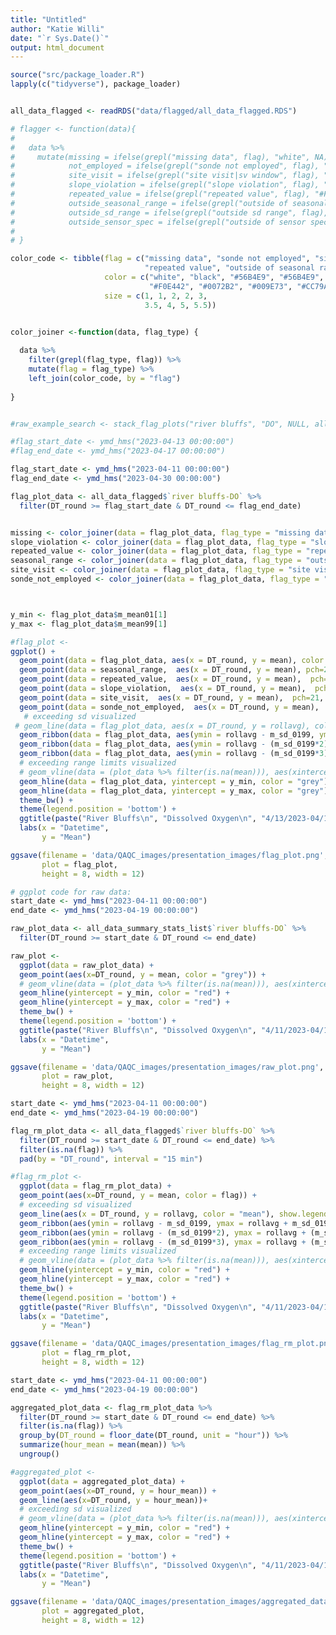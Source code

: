```yaml
---
title: "Untitled"
author: "Katie Willi"
date: "`r Sys.Date()`"
output: html_document
---
```



```r
source("src/package_loader.R")
lapply(c("tidyverse"), package_loader)


all_data_flagged <- readRDS("data/flagged/all_data_flagged.RDS")

# flagger <- function(data){
#   
#   data %>%
#     mutate(missing = ifelse(grepl("missing data", flag), "white", NA),
#            not_employed = ifelse(grepl("sonde not employed", flag), "black", NA),
#            site_visit = ifelse(grepl("site visit|sv window", flag), "#56B4E9", NA),
#            slope_violation = ifelse(grepl("slope violation", flag), "#009E73", NA),
#            repeated_value = ifelse(grepl("repeated value", flag), "#F0E442", NA),
#            outside_seasonal_range = ifelse(grepl("outside of seasonal range", flag), "#0072B2", NA),
#            outside_sd_range = ifelse(grepl("outside sd range", flag), "#D55E00", NA),
#            outside_sensor_spec = ifelse(grepl("outside of sensor specification range", flag), "#CC79A7", NA))
#   
# }

color_code <- tibble(flag = c("missing data", "sonde not employed", "site visit", "sv window", "slope violation", 
                              "repeated value", "outside of seasonal range", "outside sd range", "outside of sensor specification range"),
                     color = c("white", "black", "#56B4E9", "#56B4E9", "#D55E00",
                               "#F0E442", "#0072B2", "#009E73", "#CC79A7"), # "#E69F00"),
                     size = c(1, 1, 2, 2, 3,
                              3.5, 4, 5, 5.5))


color_joiner <-function(data, flag_type) {
  
  data %>%
    filter(grepl(flag_type, flag)) %>%
    mutate(flag = flag_type) %>%
    left_join(color_code, by = "flag")
  
}  


#raw_example_search <- stack_flag_plots("river bluffs", "DO", NULL, all_data_flagged) 
```

```r
#flag_start_date <- ymd_hms("2023-04-13 00:00:00")
#flag_end_date <- ymd_hms("2023-04-17 00:00:00")

flag_start_date <- ymd_hms("2023-04-11 00:00:00")
flag_end_date <- ymd_hms("2023-04-30 00:00:00")

flag_plot_data <- all_data_flagged$`river bluffs-DO` %>% 
  filter(DT_round >= flag_start_date & DT_round <= flag_end_date)


missing <- color_joiner(data = flag_plot_data, flag_type = "missing data")
slope_violation <- color_joiner(data = flag_plot_data, flag_type = "slope violation")
repeated_value <- color_joiner(data = flag_plot_data, flag_type = "repeated value")
seasonal_range <- color_joiner(data = flag_plot_data, flag_type = "outside of seasonal range")
site_visit <- color_joiner(data = flag_plot_data, flag_type = "site visit|sv window")
sonde_not_employed <- color_joiner(data = flag_plot_data, flag_type = "sonde not employed")



y_min <- flag_plot_data$m_mean01[1]
y_max <- flag_plot_data$m_mean99[1]

#flag_plot <- 
ggplot() +
  geom_point(data = flag_plot_data, aes(x = DT_round, y = mean), color = "grey", size = 2, show.legend = TRUE) +
  geom_point(data = seasonal_range,  aes(x = DT_round, y = mean), pch=21, color = "white", fill = unique(seasonal_range$color), size = 8) +
  geom_point(data = repeated_value,  aes(x = DT_round, y = mean),  pch=21, color = "white", fill = unique(repeated_value$color), size = 6) +
  geom_point(data = slope_violation,  aes(x = DT_round, y = mean),  pch=21, color = "white", fill = unique(slope_violation$color), size = 4) +
  geom_point(data = site_visit,  aes(x = DT_round, y = mean),  pch=21, color = "white", fill = unique(site_visit$color), size = 4) +
  geom_point(data = sonde_not_employed,  aes(x = DT_round, y = mean),  pch=21, color = "white", fill = unique(sonde_not_employed$color), size = 4) +
   # exceeding sd visualized
 # geom_line(data = flag_plot_data, aes(x = DT_round, y = rollavg), color = "darkgrey", show.legend = TRUE) +
  geom_ribbon(data = flag_plot_data, aes(ymin = rollavg - m_sd_0199, ymax = rollavg + m_sd_0199, x = DT_round), alpha = 0.1, color = NA) +
  geom_ribbon(data = flag_plot_data, aes(ymin = rollavg - (m_sd_0199*2), ymax = rollavg + (m_sd_0199*2), x = DT_round), alpha = 0.1, color = NA) +
  geom_ribbon(data = flag_plot_data, aes(ymin = rollavg - (m_sd_0199*3), ymax = rollavg + (m_sd_0199*3), x = DT_round), alpha = 0.1, color = NA) +
  # exceeding range limits visualized
  # geom_vline(data = (plot_data %>% filter(is.na(mean))), aes(xintercept = DT_round, color = flag)) +
  geom_hline(data = flag_plot_data, yintercept = y_min, color = "grey") +
  geom_hline(data = flag_plot_data, yintercept = y_max, color = "grey") +
  theme_bw() +
  theme(legend.position = 'bottom') +
  ggtitle(paste("River Bluffs\n", "Dissolved Oxygen\n", "4/13/2023-04/17/2023")) +
  labs(x = "Datetime",
       y = "Mean")

ggsave(filename = 'data/QAQC_images/presentation_images/flag_plot.png',
       plot = flag_plot,
       height = 8, width = 12)
```

```r
# ggplot code for raw data:
start_date <- ymd_hms("2023-04-11 00:00:00")
end_date <- ymd_hms("2023-04-19 00:00:00")

raw_plot_data <- all_data_summary_stats_list$`river bluffs-DO` %>% 
  filter(DT_round >= start_date & DT_round <= end_date)

raw_plot <-
  ggplot(data = raw_plot_data) +
  geom_point(aes(x=DT_round, y = mean, color = "grey")) +
  # geom_vline(data = (plot_data %>% filter(is.na(mean))), aes(xintercept = DT_round, color = flag)) +
  geom_hline(yintercept = y_min, color = "red") +
  geom_hline(yintercept = y_max, color = "red") +
  theme_bw() +
  theme(legend.position = 'bottom') +
  ggtitle(paste("River Bluffs\n", "Dissolved Oxygen\n", "4/11/2023-04/18/2023")) +
  labs(x = "Datetime",
       y = "Mean")

ggsave(filename = 'data/QAQC_images/presentation_images/raw_plot.png',
       plot = raw_plot,
       height = 8, width = 12)
```

```r
start_date <- ymd_hms("2023-04-11 00:00:00")
end_date <- ymd_hms("2023-04-19 00:00:00")

flag_rm_plot_data <- all_data_flagged$`river bluffs-DO` %>% 
  filter(DT_round >= start_date & DT_round <= end_date) %>% 
  filter(is.na(flag)) %>% 
  pad(by = "DT_round", interval = "15 min")

#flag_rm_plot <- 
  ggplot(data = flag_rm_plot_data) +
  geom_point(aes(x=DT_round, y = mean, color = flag)) +
  # exceeding sd visualized
  geom_line(aes(x = DT_round, y = rollavg, color = "mean"), show.legend = TRUE) +
  geom_ribbon(aes(ymin = rollavg - m_sd_0199, ymax = rollavg + m_sd_0199, x = DT_round), alpha = 0.1, color = NA) +
  geom_ribbon(aes(ymin = rollavg - (m_sd_0199*2), ymax = rollavg + (m_sd_0199*2), x = DT_round), alpha = 0.1, color = NA) +
  geom_ribbon(aes(ymin = rollavg - (m_sd_0199*3), ymax = rollavg + (m_sd_0199*3), x = DT_round), alpha = 0.1, color = NA) +
  # exceeding range limits visualized
  # geom_vline(data = (plot_data %>% filter(is.na(mean))), aes(xintercept = DT_round, color = flag)) +
  geom_hline(yintercept = y_min, color = "red") +
  geom_hline(yintercept = y_max, color = "red") +
  theme_bw() +
  theme(legend.position = 'bottom') +
  ggtitle(paste("River Bluffs\n", "Dissolved Oxygen\n", "4/11/2023-04/18/2023")) +
  labs(x = "Datetime",
       y = "Mean")

ggsave(filename = 'data/QAQC_images/presentation_images/flag_rm_plot.png',
       plot = flag_rm_plot,
       height = 8, width = 12)
```


```r
start_date <- ymd_hms("2023-04-11 00:00:00")
end_date <- ymd_hms("2023-04-19 00:00:00")

aggregated_plot_data <- flag_rm_plot_data %>% 
  filter(DT_round >= start_date & DT_round <= end_date) %>% 
  filter(is.na(flag)) %>% 
  group_by(DT_round = floor_date(DT_round, unit = "hour")) %>% 
  summarize(hour_mean = mean(mean)) %>% 
  ungroup()

#aggregated_plot <- 
  ggplot(data = aggregated_plot_data) +
  geom_point(aes(x=DT_round, y = hour_mean)) +
  geom_line(aes(x=DT_round, y = hour_mean))+
  # exceeding sd visualized
  # geom_vline(data = (plot_data %>% filter(is.na(mean))), aes(xintercept = DT_round, color = flag)) +
  geom_hline(yintercept = y_min, color = "red") +
  geom_hline(yintercept = y_max, color = "red") +
  theme_bw() +
  theme(legend.position = 'bottom') +
  ggtitle(paste("River Bluffs\n", "Dissolved Oxygen\n", "4/11/2023-04/18/2023")) +
  labs(x = "Datetime",
       y = "Mean")

ggsave(filename = 'data/QAQC_images/presentation_images/aggregated_data.png',
       plot = aggregated_plot,
       height = 8, width = 12)
```
